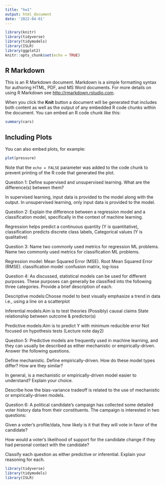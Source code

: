 ```yaml
---
title: "hw1"
output: html_document
date: '2022-04-01'
---
```


```r
library(knitr)
library(tidyverse)
library(tidymodels)
library(ISLR)
library(ggplot2)
knitr::opts_chunk$set(echo = TRUE)
```

## R Markdown

This is an R Markdown document. Markdown is a simple formatting syntax for authoring HTML, PDF, and MS Word documents. For more details on using R Markdown see <http://rmarkdown.rstudio.com>.

When you click the **Knit** button a document will be generated that includes both content as well as the output of any embedded R code chunks within the document. You can embed an R code chunk like this:

```r
summary(cars)
```

## Including Plots

You can also embed plots, for example:

```r
plot(pressure)
```

Note that the `echo = FALSE` parameter was added to the code chunk to prevent printing of the R code that generated the plot.

Question 1:
Define supervised and unsupervised learning. What are the difference(s) between them?

In supervised learning, input data is provided to the model along with the output. 
In unsupervised learning, only input data is provided to the model.

Question 2:
Explain the difference between a regression model and a classification model, specifically in the context of machine learning.

Regression helps predict a continuous quantity (Y is quantitative), 
classification predicts discrete class labels, Categorical values (Y is qualitative)


Question 3:
Name two commonly used metrics for regression ML problems. Name two commonly used metrics for classification ML problems.

Regression model: Mean Squared Error (MSE). Root Mean Squared Error (RMSE).
classification model :confusion matrix, log-loss


Question 4:
As discussed, statistical models can be used for different purposes. These purposes can generally be classified into the following three categories. Provide a brief description of each.    

Descriptive models:Choose model to best visually emphasize a trend in data i.e., using a line on a scatterplot

Inferential models:Aim is to test theories (Possibly) causal claims State relationship between outcome & predictor(s)

Predictive models:Aim is to predict Y with minimum reducible error Not focused on hypothesis tests 
(Lecture note day2)

Question 5:
Predictive models are frequently used in machine learning, and they can usually be described as either mechanistic or empirically-driven. Answer the following questions.

Define mechanistic. Define empirically-driven. How do these model types differ? How are they similar?

In general, is a mechanistic or empirically-driven model easier to understand? Explain your choice.

Describe how the bias-variance tradeoff is related to the use of mechanistic or empirically-driven models.



Question 6:
A political candidate’s campaign has collected some detailed voter history data from their constituents. The campaign is interested in two questions:

Given a voter’s profile/data, how likely is it that they will vote in favor of the candidate?

How would a voter’s likelihood of support for the candidate change if they had personal contact with the candidate?

Classify each question as either predictive or inferential. Explain your reasoning for each.







```r
library(tidyverse)
library(tidymodels)
library(ISLR)
```
